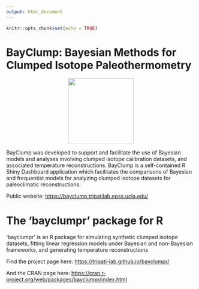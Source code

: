```yaml
---
output: html_document
---
```


```r
knitr::opts_chunk$set(echo = TRUE)
```

# BayClump: Bayesian Methods for Clumped Isotope Paleothermometry

<center>
![](images/bayclump.png){width="175"}
</center>

BayClump was developed to support and facilitate the use of Bayesian models and analyses involving clumped isotope calibration datasets, and associated temperature reconstructions. BayClump is a self-contained R Shiny Dashboard application which facilitates the comparisons of Bayesian and frequentist models for analyzing clumped isotope datasets for paleoclimatic reconstructions.

Public website: <https://bayclump.tripatilab.epss.ucla.edu/>

# The 'bayclumpr' package for R

'bayclumpr' is an R package for simulating synthetic clumped isotope datasets, fitting linear regression models under Bayesian and non-Bayesian frameworks, and generating temperature reconstructions

Find the project page here: <https://tripati-lab.github.io/bayclumpr/>

And the CRAN page here: <https://cran.r-project.org/web/packages/bayclumpr/index.html>
